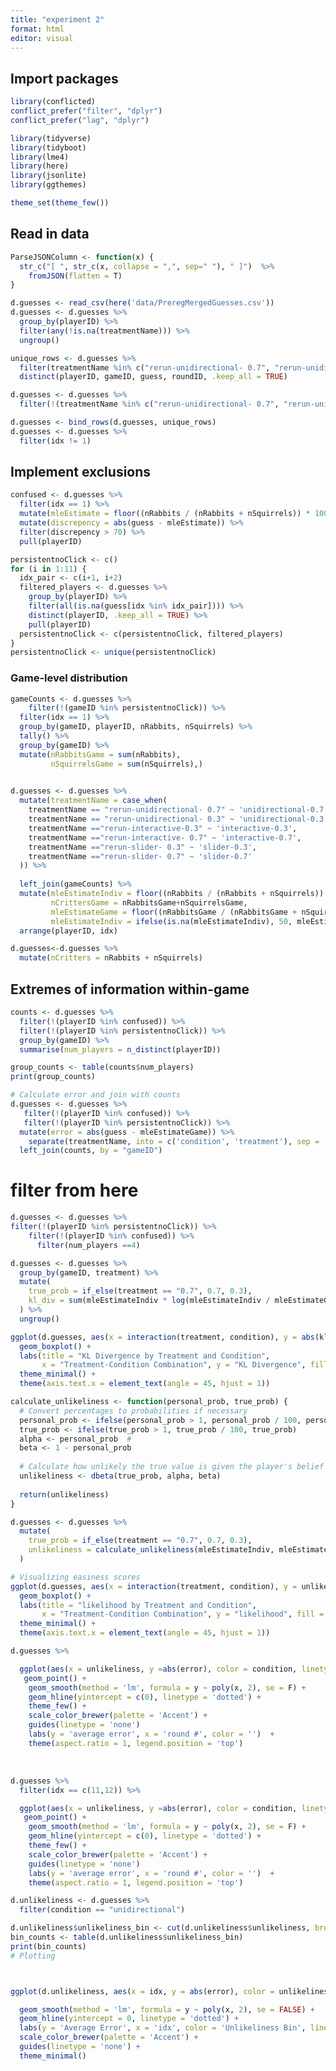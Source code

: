 ```yaml
---
title: "experiment 2"
format: html
editor: visual
---
```


## Import packages

```r
library(conflicted)  
conflict_prefer("filter", "dplyr")
conflict_prefer("lag", "dplyr")

library(tidyverse)
library(tidyboot)
library(lme4)
library(here)
library(jsonlite)
library(ggthemes)

theme_set(theme_few())
```

## Read in data

```r
ParseJSONColumn <- function(x) {
  str_c("[ ", str_c(x, collapse = ",", sep=" "), " ]")  %>% 
    fromJSON(flatten = T) 
}

d.guesses <- read_csv(here('data/PreregMergedGuesses.csv'))
d.guesses <- d.guesses %>%
  group_by(playerID) %>%
  filter(any(!is.na(treatmentName))) %>%
  ungroup()

unique_rows <- d.guesses %>%
  filter(treatmentName %in% c("rerun-unidirectional- 0.7", "rerun-unidirectional- 0.3")) %>%
  distinct(playerID, gameID, guess, roundID, .keep_all = TRUE)

d.guesses <- d.guesses %>%
  filter(!(treatmentName %in% c("rerun-unidirectional- 0.7", "rerun-unidirectional- 0.3")))

d.guesses <- bind_rows(d.guesses, unique_rows)
d.guesses <- d.guesses %>%  
  filter(idx != 1) 
```

## Implement exclusions

```r
confused <- d.guesses %>%
  filter(idx == 1) %>%
  mutate(mleEstimate = floor((nRabbits / (nRabbits + nSquirrels)) * 100)) %>%
  mutate(discrepency = abs(guess - mleEstimate)) %>% 
  filter(discrepency > 70) %>% 
  pull(playerID)

persistentnoClick <- c()  
for (i in 1:11) {
  idx_pair <- c(i+1, i+2)
  filtered_players <- d.guesses %>%
    group_by(playerID) %>%
    filter(all(is.na(guess[idx %in% idx_pair]))) %>%
    distinct(playerID, .keep_all = TRUE) %>%
    pull(playerID)
  persistentnoClick <- c(persistentnoClick, filtered_players)
}
persistentnoClick <- unique(persistentnoClick)


```

### Game-level distribution

```r
gameCounts <- d.guesses %>%
    filter(!(gameID %in% persistentnoClick)) %>%
  filter(idx == 1) %>%
  group_by(gameID, playerID, nRabbits, nSquirrels) %>%
  tally() %>% 
  group_by(gameID) %>%
  mutate(nRabbitsGame = sum(nRabbits),
         nSquirrelsGame = sum(nSquirrels),)  
  
```

```r

d.guesses <- d.guesses %>%
  mutate(treatmentName = case_when(
    treatmentName == "rerun-unidirectional- 0.7" ~ 'unidirectional-0.7',
    treatmentName == "rerun-unidirectional- 0.3" ~ 'unidirectional-0.3',
    treatmentName =="rerun-interactive-0.3" ~ 'interactive-0.3',
    treatmentName =="rerun-interactive- 0.7" ~ 'interactive-0.7',
    treatmentName =="rerun-slider- 0.3" ~ 'slider-0.3',
    treatmentName =="rerun-slider- 0.7" ~ 'slider-0.7'
  )) %>%
 
  left_join(gameCounts) %>%
  mutate(mleEstimateIndiv = floor((nRabbits / (nRabbits + nSquirrels)) * 100), 
         nCrittersGame = nRabbitsGame+nSquirrelsGame,
         mleEstimateGame = floor((nRabbitsGame / (nRabbitsGame + nSquirrelsGame)) * 100),
         mleEstimateIndiv = ifelse(is.na(mleEstimateIndiv), 50, mleEstimateIndiv))  %>%
  arrange(playerID, idx)

d.guesses<-d.guesses %>%
  mutate(nCritters = nRabbits + nSquirrels)
```

## Extremes of information within-game

```r
counts <- d.guesses %>%
  filter(!(playerID %in% confused)) %>%
  filter(!(playerID %in% persistentnoClick)) %>%
  group_by(gameID) %>%
  summarise(num_players = n_distinct(playerID)) 

group_counts <- table(counts$num_players)
print(group_counts)

# Calculate error and join with counts
d.guesses <- d.guesses %>%
   filter(!(playerID %in% confused)) %>%
   filter(!(playerID %in% persistentnoClick)) %>%
  mutate(error = abs(guess - mleEstimateGame)) %>%
    separate(treatmentName, into = c('condition', 'treatment'), sep = '-')  %>%
  left_join(counts, by = "gameID")


```

# filter from here

```r
d.guesses <- d.guesses %>%
filter(!(playerID %in% persistentnoClick)) %>%
    filter(!(playerID %in% confused)) %>%
      filter(num_players ==4) 
```

```r
d.guesses <- d.guesses %>%
  group_by(gameID, treatment) %>%
  mutate(
    true_prob = if_else(treatment == "0.7", 0.7, 0.3),
    kl_div = sum(mleEstimateIndiv * log(mleEstimateIndiv / mleEstimateGame), na.rm = TRUE)
  ) %>%
  ungroup()

```

```r
ggplot(d.guesses, aes(x = interaction(treatment, condition), y = abs(kl_div), fill = condition)) +
  geom_boxplot() +
  labs(title = "KL Divergence by Treatment and Condition",
       x = "Treatment-Condition Combination", y = "KL Divergence", fill = "Condition") +
  theme_minimal() +
  theme(axis.text.x = element_text(angle = 45, hjust = 1))
```

```r
calculate_unlikeliness <- function(personal_prob, true_prob) {
  # Convert percentages to probabilities if necessary
  personal_prob <- ifelse(personal_prob > 1, personal_prob / 100, personal_prob)
  true_prob <- ifelse(true_prob > 1, true_prob / 100, true_prob)
  alpha <- personal_prob  #
  beta <- 1 - personal_prob
  
  # Calculate how unlikely the true value is given the player's belief
  unlikeliness <- dbeta(true_prob, alpha, beta)
  
  return(unlikeliness)
}

d.guesses <- d.guesses %>%
  mutate(
    true_prob = if_else(treatment == "0.7", 0.7, 0.3),
    unlikeliness = calculate_unlikeliness(mleEstimateIndiv, mleEstimateGame),
  )

# Visualizing easiness scores
ggplot(d.guesses, aes(x = interaction(treatment, condition), y = unlikeliness, fill = condition)) +
  geom_boxplot() +
  labs(title = "likelihood by Treatment and Condition",
       x = "Treatment-Condition Combination", y = "likelihood", fill = "Condition") +
  theme_minimal() +
  theme(axis.text.x = element_text(angle = 45, hjust = 1))

```

```r
d.guesses %>%  

  ggplot(aes(x = unlikeliness, y =abs(error), color = condition, linetype = condition == 'interactive')) +
   geom_point() +
    geom_smooth(method = 'lm', formula = y ~ poly(x, 2), se = F) +
    geom_hline(yintercept = c(0), linetype = 'dotted') +
    theme_few() +
    scale_color_brewer(palette = 'Accent') +
    guides(linetype = 'none')
    labs(y = 'average error', x = 'round #', color = '')  +
    theme(aspect.ratio = 1, legend.position = 'top')
```

\

```r
d.guesses %>%  
  filter(idx == c(11,12)) %>%

  ggplot(aes(x = unlikeliness, y =abs(error), color = condition, linetype = condition == 'interactive')) +
   geom_point() +
    geom_smooth(method = 'lm', formula = y ~ poly(x, 2), se = F) +
    geom_hline(yintercept = c(0), linetype = 'dotted') +
    theme_few() +
    scale_color_brewer(palette = 'Accent') +
    guides(linetype = 'none')
    labs(y = 'average error', x = 'round #', color = '')  +
    theme(aspect.ratio = 1, legend.position = 'top')
```

```r
d.unlikeliness <- d.guesses %>%
  filter(condition == "unidirectional")

d.unlikeliness$unlikeliness_bin <- cut(d.unlikeliness$unlikeliness, breaks = seq(0.3, 0.8, by = 0.1))  
bin_counts <- table(d.unlikeliness$unlikeliness_bin)
print(bin_counts)
# Plotting



ggplot(d.unlikeliness, aes(x = idx, y = abs(error), color = unlikeliness_bin, linetype = unlikeliness_bin)) +

  geom_smooth(method = 'lm', formula = y ~ poly(x, 2), se = FALSE) +
  geom_hline(yintercept = 0, linetype = 'dotted') +
  labs(y = 'Average Error', x = 'idx', color = 'Unlikeliness Bin', linetype = 'Unlikeliness Bin') +
  scale_color_brewer(palette = 'Accent') +
  guides(linetype = 'none') +
  theme_minimal()

```
